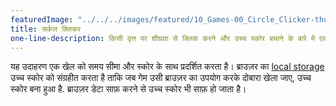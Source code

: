 ---
featuredImage: "../../../images/featured/10_Games-00_Circle_Clicker-thumbnail.png"
title: सर्कल क्लिकर
one-line-description: किसी वृत्त पर शीघ्रता से क्लिक करने और उच्च स्कोर बचाने के बारे में एक गेम बनाएं।
---

यह उदाहरण एक खेल को समय सीमा और स्कोर के साथ प्रदर्शित करता है। ब्राउज़र का
<a href='https://developer.mozilla.org/en-US/docs/Web/API/Window/localStorage' target='_blank'>local storage</a>
उच्च स्कोर को संग्रहीत करता है ताकि जब गेम उसी ब्राउज़र का उपयोग करके दोबारा खेला जाए,
उच्च स्कोर बना हुआ है. ब्राउज़र डेटा साफ़ करने से उच्च स्कोर भी साफ़ हो जाता है।